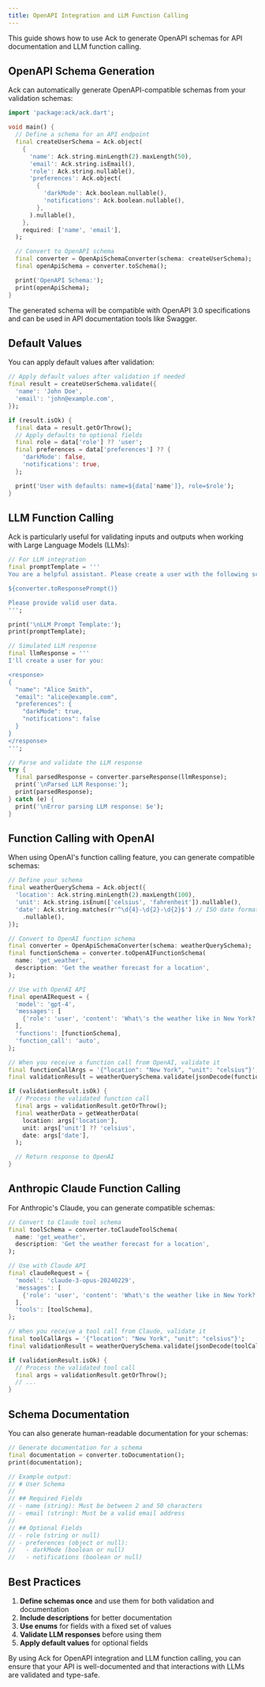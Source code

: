 ```yaml
---
title: OpenAPI Integration and LLM Function Calling
---
```


This guide shows how to use Ack to generate OpenAPI schemas for API documentation and LLM function calling.

## OpenAPI Schema Generation

Ack can automatically generate OpenAPI-compatible schemas from your validation schemas:

```dart
import 'package:ack/ack.dart';

void main() {
  // Define a schema for an API endpoint
  final createUserSchema = Ack.object(
    {
      'name': Ack.string.minLength(2).maxLength(50),
      'email': Ack.string.isEmail(),
      'role': Ack.string.nullable(),
      'preferences': Ack.object(
        {
          'darkMode': Ack.boolean.nullable(),
          'notifications': Ack.boolean.nullable(),
        },
      ).nullable(),
    },
    required: ['name', 'email'],
  );

  // Convert to OpenAPI schema
  final converter = OpenApiSchemaConverter(schema: createUserSchema);
  final openApiSchema = converter.toSchema();

  print('OpenAPI Schema:');
  print(openApiSchema);
}
```

The generated schema will be compatible with OpenAPI 3.0 specifications and can be used in API documentation tools like Swagger.

## Default Values

You can apply default values after validation:

```dart
// Apply default values after validation if needed
final result = createUserSchema.validate({
  'name': 'John Doe',
  'email': 'john@example.com',
});

if (result.isOk) {
  final data = result.getOrThrow();
  // Apply defaults to optional fields
  final role = data['role'] ?? 'user';
  final preferences = data['preferences'] ?? {
    'darkMode': false,
    'notifications': true,
  };

  print('User with defaults: name=${data['name']}, role=$role');
}
```

## LLM Function Calling

Ack is particularly useful for validating inputs and outputs when working with Large Language Models (LLMs):

```dart
// For LLM integration
final promptTemplate = '''
You are a helpful assistant. Please create a user with the following schema:

${converter.toResponsePrompt()}

Please provide valid user data.
''';

print('\nLLM Prompt Template:');
print(promptTemplate);

// Simulated LLM response
final llmResponse = '''
I'll create a user for you:

<response>
{
  "name": "Alice Smith",
  "email": "alice@example.com",
  "preferences": {
    "darkMode": true,
    "notifications": false
  }
}
</response>
''';

// Parse and validate the LLM response
try {
  final parsedResponse = converter.parseResponse(llmResponse);
  print('\nParsed LLM Response:');
  print(parsedResponse);
} catch (e) {
  print('\nError parsing LLM response: $e');
}
```

## Function Calling with OpenAI

When using OpenAI's function calling feature, you can generate compatible schemas:

```dart
// Define your schema
final weatherQuerySchema = Ack.object({
  'location': Ack.string.minLength(2).maxLength(100),
  'unit': Ack.string.isEnum(['celsius', 'fahrenheit']).nullable(),
  'date': Ack.string.matches(r'^\d{4}-\d{2}-\d{2}$') // ISO date format (YYYY-MM-DD)
    .nullable(),
});

// Convert to OpenAI function schema
final converter = OpenApiSchemaConverter(schema: weatherQuerySchema);
final functionSchema = converter.toOpenAIFunctionSchema(
  name: 'get_weather',
  description: 'Get the weather forecast for a location',
);

// Use with OpenAI API
final openAIRequest = {
  'model': 'gpt-4',
  'messages': [
    {'role': 'user', 'content': 'What\'s the weather like in New York?'}
  ],
  'functions': [functionSchema],
  'function_call': 'auto',
};

// When you receive a function call from OpenAI, validate it
final functionCallArgs = '{"location": "New York", "unit": "celsius"}';
final validationResult = weatherQuerySchema.validate(jsonDecode(functionCallArgs));

if (validationResult.isOk) {
  // Process the validated function call
  final args = validationResult.getOrThrow();
  final weatherData = getWeatherData(
    location: args['location'],
    unit: args['unit'] ?? 'celsius',
    date: args['date'],
  );

  // Return response to OpenAI
}
```

## Anthropic Claude Function Calling

For Anthropic's Claude, you can generate compatible schemas:

```dart
// Convert to Claude tool schema
final toolSchema = converter.toClaudeToolSchema(
  name: 'get_weather',
  description: 'Get the weather forecast for a location',
);

// Use with Claude API
final claudeRequest = {
  'model': 'claude-3-opus-20240229',
  'messages': [
    {'role': 'user', 'content': 'What\'s the weather like in New York?'}
  ],
  'tools': [toolSchema],
};

// When you receive a tool call from Claude, validate it
final toolCallArgs = '{"location": "New York", "unit": "celsius"}';
final validationResult = weatherQuerySchema.validate(jsonDecode(toolCallArgs));

if (validationResult.isOk) {
  // Process the validated tool call
  final args = validationResult.getOrThrow();
  // ...
}
```

## Schema Documentation

You can also generate human-readable documentation for your schemas:

```dart
// Generate documentation for a schema
final documentation = converter.toDocumentation();
print(documentation);

// Example output:
// # User Schema
//
// ## Required Fields
// - name (string): Must be between 2 and 50 characters
// - email (string): Must be a valid email address
//
// ## Optional Fields
// - role (string or null)
// - preferences (object or null):
//   - darkMode (boolean or null)
//   - notifications (boolean or null)
```

## Best Practices

1. **Define schemas once** and use them for both validation and documentation
2. **Include descriptions** for better documentation
3. **Use enums** for fields with a fixed set of values
4. **Validate LLM responses** before using them
5. **Apply default values** for optional fields

By using Ack for OpenAPI integration and LLM function calling, you can ensure that your API is well-documented and that interactions with LLMs are validated and type-safe.
